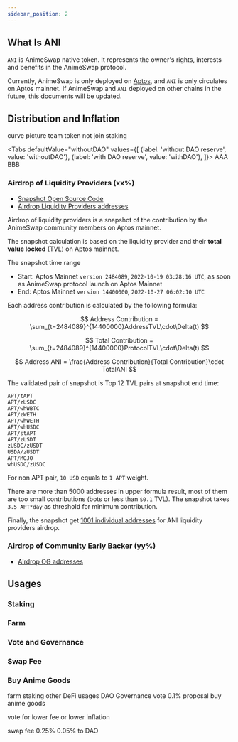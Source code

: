 ---
sidebar_position: 2
---


## What Is ANI

`ANI` is AnimeSwap native token. It represents the owner's rights, interests and benefits in the AnimeSwap protocol.

Currently, AnimeSwap is only deployed on [Aptos](https://aptoslabs.com/), and `ANI` is only circulates on Aptos mainnet.
If AnimeSwap and `ANI` deployed on other chains in the future, this documents will be updated.

## Distribution and Inflation

curve picture
team token not join staking

<Tabs
  defaultValue="withoutDAO"
  values={[
    {label: 'without DAO reserve', value: 'withoutDAO'},
    {label: 'with DAO reserve', value: 'withDAO'},
  ]}>
  <TabItem value="withoutDAO">
    AAA
  </TabItem>
  <TabItem value="withDAO">
    BBB
  </TabItem>
</Tabs>

### Airdrop of Liquidity Providers (xx%)

* [Snapshot Open Source Code](https://github.com/AnimeSwap/airdrop)
* [Airdrop Liquidity Providers addresses](https://github.com/AnimeSwap/airdrop/blob/main/LP_snapshot_address.txt)

Airdrop of liquidity providers is a snapshot of the contribution by the AnimeSwap community members on Aptos mainnet.

The snapshot calculation is based on the liquidity provider and their **total value locked** (TVL) on Aptos mainnet.

The snapshot time range
* Start: Aptos Mainnet `version 2484089`, `2022-10-19 03:28:16 UTC`, as soon as AnimeSwap protocol launch on Aptos Mainnet
* End: Aptos Mainnet `version 14400000`, `2022-10-27 06:02:10 UTC`

Each address contribution is calculated by the following formula:

$$
Address Contribution = \sum_{t=2484089}^{14400000}AddressTVL\cdot\Delta(t)
$$

$$
Total Contribution = \sum_{t=2484089}^{14400000}ProtocolTVL\cdot\Delta(t)
$$

$$
Address ANI = \frac{Address Contribution}{Total Contribution}\cdot TotalANI
$$

The validated pair of snapshot is Top 12 TVL pairs at snapshot end time:

```
APT/tAPT
APT/zUSDC
APT/whWBTC
APT/zWETH
APT/whWETH
APT/whUSDC
APT/stAPT
APT/zUSDT
zUSDC/zUSDT
USDA/zUSDT
APT/MOJO
whUSDC/zUSDC
```

For non APT pair, `10 USD` equals to `1 APT` weight.

There are more than 5000 addresses in upper formula result, most of them are too small contributions (bots or less than `$0.1` TVL). The snapshot takes `3.5 APT*day` as threshold for minimum contribution.

Finally, the snapshot get [1001 individual addresses]((https://github.com/AnimeSwap/airdrop/blob/main/LP_snapshot_address.txt)) for ANI liquidity providers airdrop.

### Airdrop of Community Early Backer (yy%)

* [Airdrop OG addresses](#)


## Usages

### Staking

### Farm

### Vote and Governance

### Swap Fee

### Buy Anime Goods

farm
staking
other DeFi usages
DAO Governance vote 0.1% proposal
buy anime goods

vote for lower fee or lower inflation

swap fee 0.25%
0.05% to DAO


